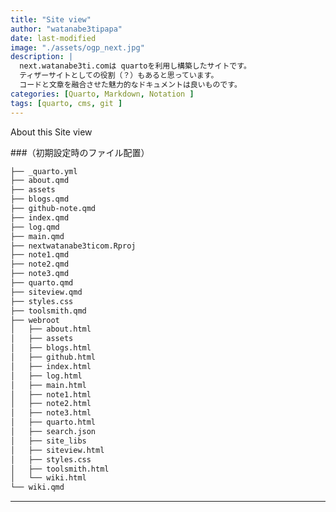 ```yaml
---
title: "Site view"
author: "watanabe3tipapa"
date: last-modified
image: "./assets/ogp_next.jpg"
description: |
  next.watanabe3ti.comは quartoを利用し構築したサイトです。
  ティザーサイトとしての役割（？）もあると思っています。
  コードと文章を融合させた魅力的なドキュメントは良いものです。
categories: [Quarto, Markdown, Notation ]
tags: [quarto, cms, git ]
---
```


About this Site view

###（初期設定時のファイル配置）

``` bash
├── _quarto.yml
├── about.qmd
├── assets
├── blogs.qmd
├── github-note.qmd
├── index.qmd
├── log.qmd
├── main.qmd
├── nextwatanabe3ticom.Rproj
├── note1.qmd
├── note2.qmd
├── note3.qmd
├── quarto.qmd
├── siteview.qmd
├── styles.css
├── toolsmith.qmd
├── webroot
│   ├── about.html
│   ├── assets
│   ├── blogs.html
│   ├── github.html
│   ├── index.html
│   ├── log.html
│   ├── main.html
│   ├── note1.html
│   ├── note2.html
│   ├── note3.html
│   ├── quarto.html
│   ├── search.json
│   ├── site_libs
│   ├── siteview.html
│   ├── styles.css
│   ├── toolsmith.html
│   └── wiki.html
└── wiki.qmd

```

------------------------------------------------------------------------